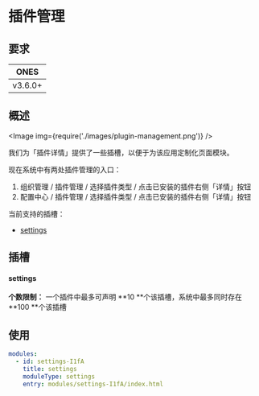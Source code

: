 # 插件管理


## 要求

|  ONES   |
| :-----: |
| v3.6.0+ |

## 概述

<Image img={require('./images/plugin-management.png')} />

我们为「插件详情」提供了一些插槽，以便于为该应用定制化页面模块。

现在系统中有两处插件管理的入口：

1. 组织管理 / 插件管理 / 选择插件类型 / 点击已安装的插件右侧「详情」按钮
2. 配置中心 / 插件管理 / 选择插件类型 / 点击已安装的插件右侧「详情」按钮

当前支持的插槽：

- [settings](#settings)

## 插槽

#### settings

**个数限制：** 一个插件中最多可声明 **10 **个该插槽，系统中最多同时存在 **100 **个该插槽

## 使用

```yaml
modules:
  - id: settings-I1fA
    title: settings
    moduleType: settings
    entry: modules/settings-I1fA/index.html
```
